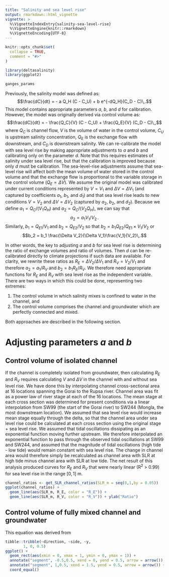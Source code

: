 ```yaml
---
title: "Salinity and sea level rise"
output: rmarkdown::html_vignette
vignette: >
  %\VignetteIndexEntry{salinity-sea-level-rise}
  %\VignetteEngine{knitr::rmarkdown}
  %\VignetteEncoding{UTF-8}
---
```


```r
knitr::opts_chunk$set(
  collapse = TRUE,
  comment = "#>"
)
```

```r
library(deltasalinity)
library(ggplot2)

ganges_params

```

Previously, the salinity model was defined as:
$$\frac{dC}{dt} = - a Q_H (C - C_U) +  b e^{-dQ_H}(C_D - C)\,.$$
This model contains appropriate parameters $a$, $b$, and $d$ for calibration. However, the model was originally derived via control volume as:
$$\frac{dC}{dt} = - \frac{Q_C}{V} (C - C_U) + \frac{Q_E}{V} (C_D - C)\,,$$
where $Q_C$ is channel flow, $V$ is the volume of water in the control volume, $C_U$ is upstream salinity concentration, $Q_E$ is the exchange flow with downstream, and $C_D$ is downstream salinity. We can re-calibrate the model with sea level rise by making appropriate adjustments to $a$ and $b$ and calibrating only on the parameter $d$. Note that this requires estimates of salinity under sea level rise, but that the calibration is improved because only $d$ must be calibration. The sea-level-rise adjustments assume that sea-level rise will affect both the mean volume of water stored in the control volume and that the exchange flow is proportional to the variable storage in the control volume ($Q_E \propto \Delta V$). We assume the original model was calibrated under current conditions represented by $V = V_1$ and $\Delta V = \Delta V_1$ (and captured by coefficients $a_1$, $b_1$, and $d_1$) and that sea level rise leads to new conditions $V = V_2$ and $\Delta V = \Delta V_2$ (captured by $a_2$, $b_2$, and $d_2$). Because we define $a_1 = Q_C/ (V_1 Q_H)$ and $a_2 = Q_C/ (V_2 Q_H)$, we can say that 
$$a_2 = a_1 V_1 / V_2\,.$$
Similarly, $b_1 = Q_{E1}/ V_1$ and $b_2 = Q_{E2}/ V_2$ so that $b_2 = b_1 Q_{E2}/Q_{E1} \times V_1/V_2$ or 
$$b_2 = b_1 \frac{\Delta V_2}{\Delta V_1}\frac{V_1}{V_2}\,.$$

In other words, the key to adjusting $a$ and $b$ for sea level rise is determining the ratio of exchange volumes and ratio of volumes. Then $d$ can be re-calibrated directly to climate projections if such data are available. For clarity, we rewrite these ratios as $R_E = \Delta V_2/\Delta V_1$ and $R_V = V_2/V_1$ and therefore $a_2 = a_1 / R_V$ and $b_2 = b_1 R_E / R_V$. We therefore need appropriate functions for $R_E$ and $R_V$ with sea level rise as the independent variable. There are two ways in which this could be done, representing two extremes:

1. The control volume in which salinity mixes is confined to water in the channel, and
2. The control volume comprises the channel and groundwater which are perfectly connected and mixed.

Both approaches are described in the following section.

# Adjusting parameters $a$ and $b$

## Control volume of isolated channel

If the channel is completely isolated from groundwater, then calculating $R_E$ and $R_V$ requires calculating $V$ and $\Delta V$ in the channel with and without sea level rise. We have done this by interpolating channel cross-sectional area at 16 locations spanning the Gorai to the Rupsa river. Channel area was fit as a power law of river stage at each of the 16 locations. The mean stage at each cross section was determined for present conditions via a linear interpolation from SW99 (the start of the Gorai river) to SW244 (Mongla, the most downstream location). We assumed that sea level rise would increase mean stage equally through the delta, so that the channel area under sea level rise could be calculated at each cross section using the original stage + sea level rise. We assumed that tidal oscillations dissipating as an exponential function moving further upstream. We therefore interpolated an exponential function to pass through the observed tidal oscillations at SW99 and SW244, and assumed that the magnitude of tidal oscillations (high tide - low tide) would remain constant with sea level rise. The change in channel area would therefore simply be recalculated as channel area with SLR at high tide minus channel area with SLR at low tide. The net result of this analysis produced curves for $R_E$ and $R_V$ that were nearly linear (R$^2$ > 0.99) for sea level rise in the range $[0,1]$ m.

```r
channel_ratios <- get_SLR_channel_ratios(SLR_m = seq(0,1,by = 0.05))
ggplot(channel_ratios) + 
  geom_line(aes(SLR_m, R_E, color = "R_E")) + 
  geom_line(aes(SLR_m, R_V, color = "R_V")) + ylab("Ratio")
```


## Control volume of fully mixed channel and groundwater




This equation was derived from 

```r
tibble::tribble(~direction, ~side, ~y,
        1, 0, 0.5) 
ggplot() + 
  geom_rect(aes(xmin = 0, xmax = 1, ymin = 0, ymax = 1)) + 
  annotate("segment", -0.5,0.5, xend = 0, yend = 0.5, arrow = arrow()) +
  annotate("segment", 1,0.5, xend = 1.5, yend = 0.5, arrow = arrow()) +
  coord_equal()
```


